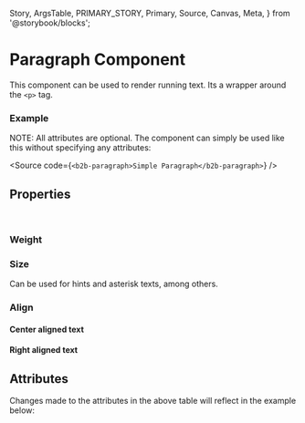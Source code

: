   Story,
  ArgsTable,
  PRIMARY_STORY,
  Primary,
  Source,
  Canvas,
  Meta,
} from '@storybook/blocks';


<Meta of={ParagraphStories} />

# Paragraph Component

This component can be used to render running text. Its a wrapper around the `<p>` tag.

### Example

<Canvas withSource="open" withToolbar={false}>
  <Story id="components-content-paragraph--story-010-default" />
</Canvas>

NOTE: All attributes are optional. The component can simply be used like this without specifying any attributes:

<Source code={`<b2b-paragraph>Simple Paragraph</b2b-paragraph>`} />

## Properties

<br />

### Weight

<Canvas withSource="closed" withToolbar={false}>
  <Story id="components-content-paragraph--story-020-bold" />
</Canvas>

### Size

Can be used for hints and asterisk texts, among others.

<Canvas withSource="closed" withToolbar={false}>
  <Story id="components-content-paragraph--story-030-small" />
</Canvas>

### Align

#### Center aligned text

<Canvas withSource="closed" withToolbar={false}>
  <Story id="components-content-paragraph--story-040-center" />
</Canvas>

#### Right aligned text

<Canvas withSource="closed" withToolbar={false}>
  <Story id="components-content-paragraph--story-050-right" />
</Canvas>

## Attributes

<ArgsTable story={PRIMARY_STORY} />
Changes made to the attributes in the above table will reflect in the example below:
<Primary />
